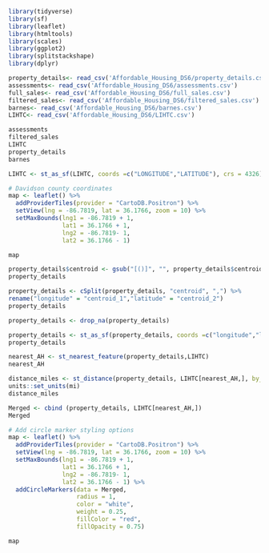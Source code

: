 ```r
library(tidyverse)
library(sf)
library(leaflet)
library(htmltools)
library(scales)
library(ggplot2)
library(splitstackshape)
library(dplyr)
```

```r
property_details<- read_csv('Affordable_Housing_DS6/property_details.csv')
assessments<- read_csv('Affordable_Housing_DS6/assessments.csv')
full_sales<- read_csv('Affordable_Housing_DS6/full_sales.csv')
filtered_sales<- read_csv('Affordable_Housing_DS6/filtered_sales.csv')
barnes<- read_csv('Affordable_Housing_DS6/barnes.csv')
LIHTC<- read_csv('Affordable_Housing_DS6/LIHTC.csv')
```

```r
assessments
filtered_sales
LIHTC
property_details
barnes
```

```r
LIHTC <- st_as_sf(LIHTC, coords =c("LONGITUDE","LATITUDE"), crs = 4326)
```

```r
# Davidson county coordinates
map <- leaflet() %>%
  addProviderTiles(provider = "CartoDB.Positron") %>%
  setView(lng = -86.7819, lat = 36.1766, zoom = 10) %>%
  setMaxBounds(lng1 = -86.7819 + 1,
               lat1 = 36.1766 + 1,
               lng2 = -86.7819- 1,
               lat2 = 36.1766 - 1)

map
```

```r
property_details$centroid <- gsub("[()]", "", property_details$centroid) #gsub function to remove () from centroid column
property_details
```

```r
property_details <- cSplit(property_details, "centroid", ",") %>%
rename("longitude" = "centroid_1","latitude" = "centroid_2")
property_details
```

```r
property_details <- drop_na(property_details) 
```

```r
property_details <- st_as_sf(property_details, coords =c("longitude","latitude"), crs = 4326)
property_details
```

```r
nearest_AH <- st_nearest_feature(property_details,LIHTC)
nearest_AH
```

```r
distance_miles <- st_distance(property_details, LIHTC[nearest_AH,], by_element = T) %>%
units::set_units(mi)
distance_miles
```


```r
Merged <- cbind (property_details, LIHTC[nearest_AH,])
Merged
```


```r
# Add circle marker styling options
map <- leaflet() %>%
  addProviderTiles(provider = "CartoDB.Positron") %>%
  setView(lng = -86.7819, lat = 36.1766, zoom = 10) %>%
  setMaxBounds(lng1 = -86.7819 + 1,
               lat1 = 36.1766 + 1,
               lng2 = -86.7819- 1,
               lat2 = 36.1766 - 1) %>%
  addCircleMarkers(data = Merged,
                   radius = 1,
                   color = "white",
                   weight = 0.25,
                   fillColor = "red",
                   fillOpacity = 0.75)

map
```


```r
```


```r
```
